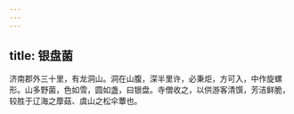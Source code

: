 ```yaml
---
---
---
```

title: 银盘菌
---



济南郡外三十里，有龙洞山。洞在山腹，深半里许，必秉炬，方可入，中作旋螺形。山多野菌，色如雪，圆如盏，曰银盘。寺僧收之，以供游客清馔，芳洁鲜脆，较胜于辽海之藦菇、虞山之松伞蕈也。